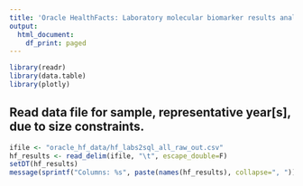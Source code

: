 ```yaml
---
title: 'Oracle HealthFacts: Laboratory molecular biomarker results analysis'
output:
  html_document:
    df_print: paged
---
```


```r
library(readr)
library(data.table)
library(plotly)
```

## Read data file for sample, representative year[s], due to size constraints.


```r
ifile <- "oracle_hf_data/hf_labs2sql_all_raw_out.csv"
hf_results <- read_delim(ifile, "\t", escape_double=F)
setDT(hf_results)
message(sprintf("Columns: %s", paste(names(hf_results), collapse=", ")) )
```






